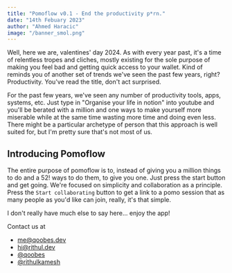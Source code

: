 ```yaml
---
title: "Pomoflow v0.1 - End the productivity p*rn."
date: "14th Febuary 2023"
author: "Ahmed Haracic"
image: "/banner_smol.png"
---
```


Well, here we are, valentines' day 2024. As with every year past, it's a time of relentless tropes and cliches, mostly existing for the sole purpose of making you feel bad and getting quick access to your wallet. Kind of reminds you of another set of trends we've seen the past few years, right? Productivity. You've read the title, don't act surprised. 

For the past few years, we've seen any number of productivity tools, apps, systems, etc. Just type in "Organise your life in notion" into youtube and you'll be berated with a million and one ways to make yourself more miserable while at the same time wasting more time and doing even less. There might be a particular archetype of person that this approach is well suited for, but I'm pretty sure that's not most of us.  

## Introducing Pomoflow

The entire purpose of pomoflow is to, instead of giving you a million things to do and a 52! ways to do them, to give you one. Just press the start button and get going. We're focused on simplicity and collaboration as a principle. Press the `Start collaborating` button to get a link to a pomo session that as many people as you'd like can join, really, it's that simple. 


I don't really have much else to say here... enjoy the app!

Contact us at 
- [me@qoobes.dev](mailto:me@qoobes.dev) 
- [hi@rithul.dev](mailto:hi@rithul.dev)
- [@qoobes](https://twitter.com/qoobes)
- [@rithulkamesh](https://twitter.com/rithulkamesh)
